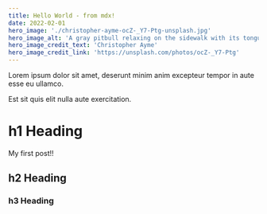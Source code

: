 ```yaml
---
title: Hello World - from mdx!
date: 2022-02-01
hero_image: './christopher-ayme-ocZ-_Y7-Ptg-unsplash.jpg'
hero_image_alt: 'A gray pitbull relaxing on the sidewalk with its tongue hanging out'
hero_image_credit_text: 'Christopher Ayme'
hero_image_credit_link: 'https://unsplash.com/photos/ocZ-_Y7-Ptg'
---
```


Lorem ipsum dolor sit amet, deserunt minim anim excepteur tempor in aute esse eu ullamco.

Est sit quis elit nulla aute exercitation.

# h1 Heading

My first post!!

## h2 Heading

### h3 Heading
